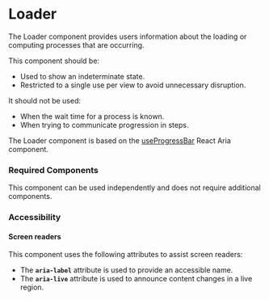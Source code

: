 <Meta title="Components/Loader/Loader" />

# Loader

The Loader component provides users information about the loading or computing processes that are occurring. 

This component should be:
- Used to show an indeterminate state.
- Restricted to a single use per view to avoid unnecessary disruption.

It should not be used: 
- When the wait time for a process is known.
- When trying to communicate progression in steps.

The Loader component is based on the [useProgressBar](https://react-spectrum.adobe.com/react-aria/useProgressBar.html) React Aria component.

### Required Components

This component can be used independently and does not require additional components. 

### Accessibility

#### Screen readers

This component uses the following attributes to assist screen readers:
- The **`aria-label`** attribute is used to provide an accessible name.
- The **`aria-live`** attribute is used to announce content changes in a live region.